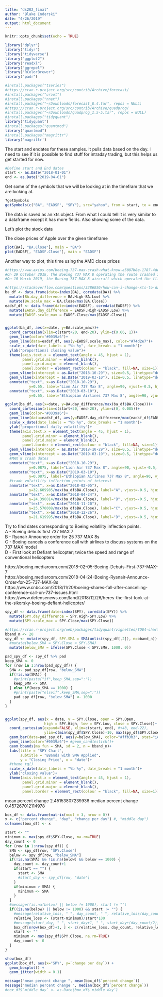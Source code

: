 ```yaml
---
title: "ds202_final"
author: "Blake Inderski"
date: "4/26/2019"
output: html_document
---
```


```r
knitr::opts_chunk$set(echo = TRUE)
```

```r
library("dplyr")
library("tidyr")
library("tidyverse")
library("ggplot2")
library("readxl")
library("ggrepel")
library("RColorBrewer")
library("padr")

#install.packages("tseries")
#https://cran.r-project.org/src/contrib/Archive/forecast/
#install.packages("uroot")
#install.packages("nnet")
#install.packages("~/Downloads/forecast_8.4.tar", repos = NULL)
#https://cran.r-project.org/src/contrib/Archive/quadprog/
#install.packages("~/Downloads/quadprog_1.5-5.tar", repos = NULL)
#install.packages("tidyquant")
library("tidyquant")
#install.packages("quantmod")
library("quantmod")
#install.packages("magrittr")
library('magrittr')
```

The start and endates for these samples. It pulls data based on the day. I need to see if it is possible to find stuff for intraday trading, but this helps us get started for now. 


```r
#Define start and End dates
start <- as.Date("2018-01-01")
end <- as.Date("2019-04-01")
```

Get some of the symbols that we will be looking at in the timefram that we are looking at. 

```r
?getSymbols
getSymbols(c("BA", "EADSF", "SPY"), src="yahoo", from = start, to = end)
```


The data is saved as an xts object. From what I could tell it is very similar to a dataframe except it has more fields. Also showing some of the data.


Let's plot the stock data

The close prices of Apple over the given timeframe
```r
plot(BA[, "BA.Close"], main = "BA")
plot(EADSF[, "EADSF.Close"], main = "EADSF")
```

Another way to plot, this time using the AMD close prices
```r
#https://www.axios.com/boeing-737-max-crash-what-know-a5087b8e-1787-4de5-bece-d1350d5695cf.html
#On 29 October 2018, the Boeing 737 MAX 8 operating the route crashed into the Java Sea 12 minutes after takeoff, killing all 189 passengers and crew.
#On 10 March 2019, the Boeing 737 MAX 8 aircraft which operated the flight crashed near the town of Bishoftu six minutes after takeoff, killing all 157 people aboard.

#https://stackoverflow.com/questions/3386850/how-can-i-change-xts-to-data-frame-and-keep-index
ba_df <- data.frame(date=index(BA), coredata(BA)) %>% 
  mutate(BA.day_difference = BA.High-BA.Low) %>%
  mutate(BA.scale_max = BA.Close/max(BA.Close))
eadsf_df <- data.frame(date=index(EADSF), coredata(EADSF)) %>% 
  mutate(EADSF.day_difference = EADSF.High-EADSF.Low) %>%
  mutate(EADSF.scale_max = EADSF.Close/max(EADSF.Close))


ggplot(ba_df, aes(x=date, y=BA.scale_max))+
  coord_cartesian(xlim=c(start+20, end-20), ylim=c(0.66, 1))+
  geom_line(color="#0039a6")+
  geom_line(data=eadsf_df, aes(y=EADSF.scale_max), color="#74d2e7")+
  scale_x_date(date_labels = "%b %y", date_breaks = "1 month")+
  ylab("proportional closing value")+
  theme(axis.text.x = element_text(angle = 45, hjust = 1),
        panel.grid.minor = element_blank(),
        panel.grid.major = element_blank(),
        panel.border = element_rect(colour = "black", fill=NA, size=1))+
  geom_vline(xintercept = as.Date("2018-10-29"), size=0.5, linetype="dotted")+
  geom_vline(xintercept = as.Date("2019-03-10"), size=0.5, linetype="dotted")+
  annotate("text", x=as.Date("2018-10-29"), 
           y=0.65, label="Lion Air 737 Max 8", angle=90, vjust=-0.5, hjust=0, size=3)+
  annotate("text", x=as.Date("2019-03-10"), 
           y=0.65, label="Ethiopian Airlines 737 Max 8", angle=90, vjust=-0.5, hjust=0, size=3)

ggplot(ba_df, aes(x=date, y=BA.day_difference/max(ba_df$BA.Close)))+
  coord_cartesian(xlim=c(start+20, end-20), ylim=c(0, 0.085))+
  geom_line(color="#0039a6")+
  geom_line(data=eadsf_df, aes(y=EADSF.day_difference/max(eadsf_df$EADSF.Close)), color="#74d2e7")+
  scale_x_date(date_labels = "%b %y", date_breaks = "1 month")+
  ylab("proportional daily volatility")+
  theme(axis.text.x = element_text(angle = 45, hjust = 1),
        panel.grid.minor = element_blank(),
        panel.grid.major = element_blank(),
        panel.border = element_rect(colour = "black", fill=NA, size=1))+
  geom_vline(xintercept = as.Date("2018-10-29"), size=0.5, linetype="dotted")+
  geom_vline(xintercept = as.Date("2019-03-10"), size=0.5, linetype="dotted")+
  #MAX 8 crash dates
  annotate("text", x=as.Date("2018-10-29"), 
           y=0.0875, label="Lion Air 737 Max 8", angle=90, vjust=-0.5, hjust=1, size=3)+
  annotate("text", x=as.Date("2019-03-10"), 
           y=0.0875, label="Ethiopian Airlines 737 Max 8", angle=90, vjust=-0.5, hjust=1, size=3)+
  #trade volatility inflection points of interest
  annotate("text", x=as.Date("2018-02-05"), 
           y=32.609985/max(ba_df$BA.Close), label="A", vjust=-0.5, hjust=0.5, size=3)+
  annotate("text", x=as.Date("2018-04-24"), 
           y=24.390014/max(ba_df$BA.Close), label="B", vjust=-0.5, hjust=0.5, size=3)+
  annotate("text", x=as.Date("2018-11-20"), 
           y=25.570008/max(ba_df$BA.Close), label="C", vjust=-0.5, hjust=0.5, size=3)+
  annotate("text", x=as.Date("2018-12-26"), 
           y=21.619995/max(ba_df$BA.Close), label="D", vjust=-0.5, hjust=0.5, size=3)
```

Try to find dates corresponding to Boeing volatility inflection points.<br/>
A - Boeing debuts first 737 MAX 7<br/>
B - Ryanair Announce order for 25 737 MAX 8s<br/>
C - Boeing cancels a conference call with airlines to discuss systems on the 737 MAX model<br/>
D - First look at Defiant helicopter; twice the speed and range of conventional helicopters<br/>

https://boeing.mediaroom.com/2018-02-05-Boeing-Debuts-First-737-MAX-7<br/>
https://boeing.mediaroom.com/2018-04-24-Boeing-Ryanair-Announce-Order-for-25-737-MAX-8s<br/>
https://www.cnbc.com/2018/11/20/boeing-shares-fall-after-cancelling-conference-call-on-737-issues.html<br/>
https://www.defensenews.com/land/2018/12/26/heres-the-first-look-at-the-sikorsky-boeing-defiant-helicopter/<br/>


```r
spy_df <- data.frame(date=index(SPY), coredata(SPY)) %>% 
  mutate(SPY.day_difference = SPY.High-SPY.Low) %>%
  mutate(SPY.scale_max = SPY.Close/max(SPY.Close))

#https://cran.r-project.org/web/packages/tidyquant/vignettes/TQ04-charting-with-tidyquant.html
bband_n <- 20
spy_df <- mutate(spy_df, SPY.SMA = SMA(unlist(spy_df[,2]), n=bband_n)) %>% 
  #mutate(below_SMA = SPY.Close < SPY.SMA)
  mutate(below_SMA = ifelse(SPY.Close < SPY.SMA, 1000, 0))

pad_spy_df <- spy_df %>% pad
keep_SMA <- 0
for (row in 1:nrow(pad_spy_df)) {
  SMA <- pad_spy_df[row, "below_SMA"]
  if(!is.na(SMA)) {
    #print(paste("if",keep_SMA,sep=":"))
    keep_SMA <- SMA
  } else if(keep_SMA == 1000) {
    #print(paste("elseif",keep_SMA,sep=":"))
    pad_spy_df[row, "below_SMA"] <- 1000
  }
}


ggplot(spy_df, aes(x = date, y = SPY.Close, open = SPY.Open, 
                  high = SPY.High, low = SPY.Low, close = SPY.Close))+
  coord_cartesian(expand=FALSE, xlim=c(start, end), #+48, end-22),
                  ylim=c(min(spy_df$SPY.Close)-10, max(spy_df$SPY.Close)+30))+
  geom_bar(data=pad_spy_df, aes(y=below_SMA), color="#ffb3b3", stat="identity", width=1)+
  geom_line(color="#0039a6")+ #geom_candlestick()+
  geom_bbands(ma_fun = SMA, sd = 2, n = bband_n)+
  labs(title = "SPY Chart", 
       subtitle = "BBands with SMA Applied", 
       y = "Closing Price", x = "date")+ 
  #theme_tq()
  scale_x_date(date_labels = "%b %y", date_breaks = "1 month")+
  ylab("closing value")+
  theme(axis.text.x = element_text(angle = 45, hjust = 1),
        panel.grid.minor = element_blank(),
        panel.grid.major = element_blank(),
        panel.border = element_rect(colour = "black", fill=NA, size=1))
```

mean percent change 2.45153807239936
median percent change 0.457267012114978

```r
box_df <- data.frame(matrix(ncol = 3, nrow = 0))
x <- c("percent change", "day", "change per day") #, "middle day")
colnames(box_df) <- x

start <- ""
minimum <- max(spy_df$SPY.Close, na.rm=TRUE)
day_count <- 0
for (row in 1:nrow(spy_df)) {
  SMA <- spy_df[row, "SPY.Close"]
  below <- spy_df[row, "below_SMA"]
  if(!is.na(SMA) && !is.na(below) && below == 1000) {
    day_count <- day_count+1
    if(start == "") {
      start <- SMA
      #start_day <- spy_df[row, "date"]
    }
    if(minimum > SMA) {
      minimum <- SMA
    }
  }
  #message((is.na(below) || below != 1000), start != "")
  if((is.na(below) || below != 1000) && start != "") {
    #message(relative_loss, " ", day_count, " ", relative_loss/day_count)
    relative_loss <- (start-minimum)/start*100
    #message(start_day, " ", start_day+1, " ", start_day+(day_count/2))
    box_df[nrow(box_df)+1, ] <- c(relative_loss, day_count, relative_loss/day_count) #, start_day+(day_count/2))
    start <- ""
    minimum <- max(spy_df$SPY.Close, na.rm=TRUE)
    day_count <- 0
  }
}

show(box_df)
ggplot(box_df, aes(x="SPY", y=`change per day`)) + 
  geom_boxplot() + 
  geom_jitter(width = 0.1)

message("mean percent change ", mean(box_df$`percent change`))
message("median percent change ", median(box_df$`percent change`))
#box_df$`middle day` <- as.Date(box_df$`middle day`)
```

